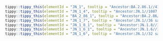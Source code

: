 



```r
tippy::tippy_this(elementId = "JN_1", tooltip = "Ancestor:BA.2.86.1//4109 samples in last 120 days.//Alias of B.1.1.529.2.86.1.1, S:L455S, ORF1a:R3821K, ORF7b:F19L, Europe")
tippy::tippy_this(elementId = "JN_1_4", tooltip = "Ancestor:JN.1//1087 samples in last 120 days.//Alias of B.1.1.529.2.86.1.1.4, ORF1a:T170I, Denmark/Singapore, from #2381")
tippy::tippy_this(elementId = "BA_2_86_1", tooltip = "Ancestor:BA.2.86//261 samples in last 120 days.//Alias of B.1.1.529.2.86.1, ORF1a:K1973R, mostly with C12815T, mainly Europe, from #2236")
tippy::tippy_this(elementId = "JN_1_7", tooltip = "Ancestor:JN.1//36 samples in last 120 days.//Alias of B.1.1.529.2.86.1.1.7, S:T572I, S:E1150D, USA/France, from sars-cov-2-variants/lineage-proposals#1097")
tippy::tippy_this(elementId = "JN_1_8_1", tooltip = "Ancestor:JN.1.8//106 samples in last 120 days.//Alias of B.1.1.529.2.86.1.1.8.1, S:T572I, USA/Denmark, from sars-cov-2-variants/lineage-proposals#1097")
tippy::tippy_this(elementId = "JN_1_6_1", tooltip = "Ancestor:JN.1.6//1 samples in last 120 days.//Alias of B.1.1.529.2.86.1.1.6.1, S:R346T, Sweden, from sars-cov-2-variants/lineage-proposals#1089")
tippy::tippy_this(elementId = "JN_1_6", tooltip = "Ancestor:JN.1//32 samples in last 120 days.//Alias of B.1.1.529.2.86.1.1.6, G22627A")
```
